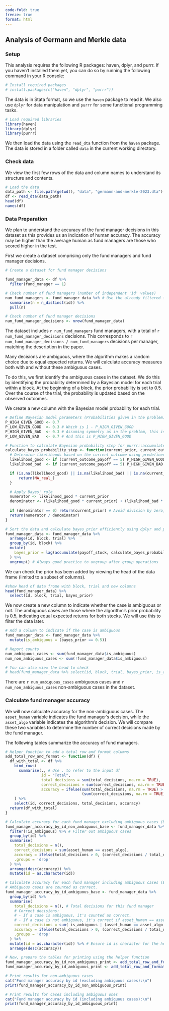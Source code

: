 ```yaml
---
code-fold: true
freeze: true
format: html
---
```


## Analysis of Germann and Merkle data

### Setup

This analysis requires the following R packages: haven, dplyr, and purrr. If you haven't installed them yet, you can do so by running the following command in your R console:

```r
# Install required packages
# install.packages(c("haven", "dplyr", "purrr"))
```

The data is in Stata format, so we use the `haven` package to read it. We also use `dplyr` for data manipulation and `purrr` for some functional programming tasks.

```r
# Load required libraries
library(haven)
library(dplyr)
library(purrr)
```

We then load the data using the `read_dta` function from the `haven` package. The data is stored in a folder called `data` in the current working directory.

### Check data

We view the first few rows of the data and column names to understand its structure and contents.

```r
# Load the data
data_path <- file.path(getwd(), "data", "germann-and-merkle-2023.dta")
df <- read_dta(data_path)
head(df)
names(df)

```

### Data Preparation

We plan to understand the accuracy of the fund manager decisions in this dataset as this provides us an indication of human accuracy. The accuracy may be higher than the average human as fund managers are those who scored higher in the test.

First we create a dataset comprising only the fund managers and fund manager decisions.

```r
# Create a dataset for fund manager decisions

fund_manager_data <- df %>%
  filter(fund_manager == 1)

# Check number of fund managers (number of independent 'id' values)
num_fund_managers <- fund_manager_data %>% # Use the already filtered fund_manager_data
  summarise(n = n_distinct(id)) %>%
  pull(n)

# Check number of fund manager decisions
num_fund_manager_decisions <- nrow(fund_manager_data)

```

The dataset includes `r num_fund_managers` fund managers, with a total of `r num_fund_manager_decisions` decisions. This corresponds to `r num_fund_manager_decisions / num_fund_managers` decisions per manager, matching the description in the paper.

Many decisions are ambiguous, where the algorithm makes a random choice due to equal expected returns. We will calculate accuracy measures both with and without these ambiguous cases.

To do this, we first identify the ambiguous cases in the dataset. We do this by identifying the probability determined by a Bayesian model for each trial within a block. At the beginning of a block, the prior probability is set to 0.5. Over the course of the trial, the probability is updated based on the observed outcomes.

We create a new column with the Bayesian model probability for each trial.

```r
# Define Bayesian model parameters (Probabilities given in the problem)
P_HIGH_GIVEN_GOOD <- 0.7
P_LOW_GIVEN_GOOD  <- 0.3 # Which is 1 - P_HIGH_GIVEN_GOOD
P_HIGH_GIVEN_BAD  <- 0.3 # Assuming symmetry as in the problem, this is P_LOW_GIVEN_GOOD
P_LOW_GIVEN_BAD   <- 0.7 # And this is P_HIGH_GIVEN_GOOD

# Function to calculate Bayesian probability step for purrr::accumulate
calculate_bayes_probability_step <- function(current_prior, current_outcome_payoff) {
  # Determine likelihoods based on the current outcome using predefined constants
  likelihood_good <- if (current_outcome_payoff == 5) P_HIGH_GIVEN_GOOD else if (current_outcome_payoff == 1) P_LOW_GIVEN_GOOD else NA
  likelihood_bad  <- if (current_outcome_payoff == 5) P_HIGH_GIVEN_BAD  else if (current_outcome_payoff == 1) P_LOW_GIVEN_BAD  else NA

  if (is.na(likelihood_good) || is.na(likelihood_bad) || is.na(current_prior)) { # Handle NA outcomes or priors
      return(NA_real_)
  }

  # Apply Bayes' rule
  numerator <- likelihood_good * current_prior
  denominator <- (likelihood_good * current_prior) + (likelihood_bad * (1 - current_prior))
  
  if (denominator == 0) return(current_prior) # Avoid division by zero, maintain prior
  return(numerator / denominator)
}

# Sort the data and calculate bayes_prior efficiently using dplyr and purrr
fund_manager_data <- fund_manager_data %>% 
  arrange(id, block, trial) %>%
  group_by(id, block) %>%
  mutate(
    bayes_prior = lag(accumulate(payoff_stock, calculate_bayes_probability_step, .init = 0.5)[-1], default = 0.5)
  ) %>%
  ungroup() # Always good practice to ungroup after group operations
```

We can check the prior has been added by viewing the head of the data frame (limited to a subset of columns).

```r
#show head of data frome with block, trial and new columns
head(fund_manager_data) %>%
  select(id, block, trial, bayes_prior)

```

We now create a new column to indicate whether the case is ambiguous or not. The ambiguous cases are those where the algorithm's prior probability is 0.5, indicating equal expected returns for both stocks. We will use this to filter the data later.

```r
# Add a column to indicate if the case is ambiguous
fund_manager_data <- fund_manager_data %>%
  mutate(is_ambiguous = (bayes_prior == 0.5))

# Report counts
num_ambiguous_cases <- sum(fund_manager_data$is_ambiguous)
num_non_ambiguous_cases <- sum(!fund_manager_data$is_ambiguous)

# You can also view the head to check
# head(fund_manager_data %>% select(id, block, trial, bayes_prior, is_ambiguous))
```

There are `r num_ambiguous_cases` ambiguous cases and `r num_non_ambiguous_cases` non-ambiguous cases in the dataset.

### Calculate fund manager accuracy

We will now calculate accuracy for the non-ambiguous cases. The `asset_human` variable indicates the fund manager's decision, while the `asset_algo` variable indicates the algorithm's decision. We will compare these two variables to determine the number of correct decisions made by the fund manager.

The following tables summarize the accuracy of fund managers.

```r
# Helper function to add a total row and format columns
add_total_row_and_format <- function(df) {
  df_with_total <- df %>%
    bind_rows(
      summarise(., # Use . to refer to the input df
                id = "Total",
                total_decisions = sum(total_decisions, na.rm = TRUE),
                correct_decisions = sum(correct_decisions, na.rm = TRUE),
                accuracy = ifelse(sum(total_decisions, na.rm = TRUE) > 0,
                                  (sum(correct_decisions, na.rm = TRUE) / sum(total_decisions, na.rm = TRUE)) * 100, NA))
    ) %>%
    select(id, correct_decisions, total_decisions, accuracy)
  return(df_with_total)
}

# Calculate accuracy for each fund manager excluding ambiguous cases (Base data)
fund_manager_accuracy_by_id_non_ambiguous_base <- fund_manager_data %>%
  filter(!is_ambiguous) %>% # Filter out ambiguous cases
  group_by(id) %>%
  summarise(
    total_decisions = n(),
    correct_decisions = sum(asset_human == asset_algo),
    accuracy = ifelse(total_decisions > 0, (correct_decisions / total_decisions) * 100, NA),
    .groups = 'drop'
  ) %>%
  arrange(desc(accuracy)) %>%
  mutate(id = as.character(id))

# Calculate accuracy for each fund manager including ambiguous cases (Base data)
# Ambiguous cases are counted as correct.
fund_manager_accuracy_by_id_ambiguous_base <- fund_manager_data %>%
  group_by(id) %>%
  summarise(
    total_decisions = n(), # Total decisions for this fund manager
    # Correct decisions:
    # - If a case is ambiguous, it's counted as correct.
    # - If a case is not ambiguous, it's correct if asset_human == asset_algo.
    correct_decisions = sum( is_ambiguous | (asset_human == asset_algo & !is_ambiguous) ),
    accuracy = ifelse(total_decisions > 0, (correct_decisions / total_decisions) * 100, NA),
    .groups = 'drop'
  ) %>%
  mutate(id = as.character(id)) %>% # Ensure id is character for the helper function
  arrange(desc(accuracy))

# Now, prepare the tables for printing using the helper function
fund_manager_accuracy_by_id_non_ambiguous_print <- add_total_row_and_format(fund_manager_accuracy_by_id_non_ambiguous_base)
fund_manager_accuracy_by_id_ambiguous_print <- add_total_row_and_format(fund_manager_accuracy_by_id_ambiguous_base)

# Print results for non-ambiguous cases
cat("Fund manager accuracy by id (excluding ambiguous cases):\n")
print(fund_manager_accuracy_by_id_non_ambiguous_print)

# Print results for cases including ambiguous ones
cat("Fund manager accuracy by id (including ambiguous cases):\n")
print(fund_manager_accuracy_by_id_ambiguous_print)

```

